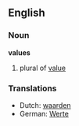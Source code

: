 ==English==
===Noun===
'''values'''
# plural of [[value]]

===Translations===

*Dutch: [[waarden]]
*German: [[Werte]]